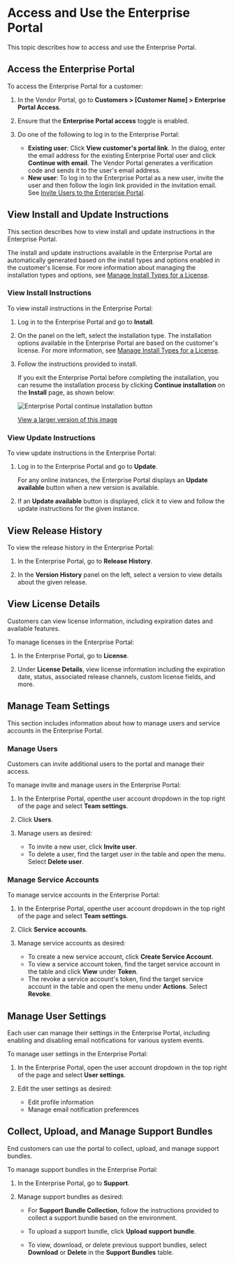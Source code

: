 # Access and Use the Enterprise Portal

This topic describes how to access and use the Enterprise Portal.

## Access the Enterprise Portal

To access the Enterprise Portal for a customer:

1. In the Vendor Portal, go to **Customers > [Customer Name] > Enterprise Portal Access**.

1. Ensure that the **Enterprise Portal access** toggle is enabled.

1. Do one of the following to log in to the Enterprise Portal:
    * **Existing user**: Click **View customer's portal link**. In the dialog, enter the email address for the existing Enterprise Portal user and click **Continue with email**. The Vendor Portal generates a verification code and sends it to the user's email address.
    * **New user**: To log in to the Enterprise Portal as a new user, invite the user and then follow the login link provided in the invitation email. See [Invite Users to the Enterprise Portal](enterprise-portal-invite).

## View Install and Update Instructions

This section describes how to view install and update instructions in the Enterprise Portal.

The install and update instructions available in the Enterprise Portal are automatically generated based on the install types and options enabled in the customer's license. For more information about managing the installation types and options, see [Manage Install Types for a License](/vendor/licenses-install-types).

### View Install Instructions

To view install instructions in the Enterprise Portal:

1. Log in to the Enterprise Portal and go to **Install**.

1. On the panel on the left, select the installation type. The installation options available in the Enterprise Portal are based on the customer's license. For more information, see [Manage Install Types for a License](/vendor/licenses-install-types).

1. Follow the instructions provided to install.

    If you exit the Enterprise Portal before completing the installation, you can resume the installation process by clicking **Continue installation** on the **Install** page, as shown below:

    ![Enterprise Portal continue installation button](/images/enterprise-portal-continue-install.png)

    [View a larger version of this image](/images/enterprise-portal-continue-install.png)

### View Update Instructions

To view update instructions in the Enterprise Portal:

1. Log in to the Enterprise Portal and go to **Update**.

   For any online instances, the Enterprise Portal displays an **Update available** button when a new version is available.

1. If an **Update available** button is displayed, click it to view and follow the update instructions for the given instance.

## View Release History

To view the release history in the Enterprise Portal:

1. In the Enterprise Portal, go to **Release History**.

1. In the **Version History** panel on the left, select a version to view details about the given release. 

## View License Details

Customers can view license information, including expiration dates and available features.

To manage licenses in the Enterprise Portal:

1. In the Enterprise Portal, go to **License**.

1. Under **License Details**, view license information including the expiration date, status, associated release channels, custom license fields, and more.

## Manage Team Settings

This section includes information about how to manage users and service accounts in the Enterprise Portal.

### Manage Users

Customers can invite additional users to the portal and manage their access.

To manage invite and manage users in the Enterprise Portal:

1. In the Enterprise Portal, openthe user account dropdown in the top right of the page and select **Team settings**.

1. Click **Users**.

1. Manage users as desired:
   * To invite a new user, click **Invite user**.
   * To delete a user, find the target user in the table and open the menu. Select **Delete user**.

### Manage Service Accounts

To manage service accounts in the Enterprise Portal:

1. In the Enterprise Portal, openthe user account dropdown in the top right of the page and select **Team settings**.

1. Click **Service accounts**.

1. Manage service accounts as desired:
   * To create a new service account, click **Create Service Account**.
   * To view a service account token, find the target service account in the table and click **View** under **Token**.
   * The revoke a service account's token, find the target service account in the table and open the menu under **Actions**. Select **Revoke**.

## Manage User Settings

Each user can manage their settings in the Enterprise Portal, including enabling and disabling email notifications for various system events.

To manage user settings in the Enterprise Portal:

1. In the Enterprise Portal, open the user account dropdown in the top right of the page and select **User settings**.

1. Edit the user settings as desired:
   * Edit profile information
   * Manage email notification preferences

## Collect, Upload, and Manage Support Bundles

End customers can use the portal to collect, upload, and manage support bundles.

To manage support bundles in the Enterprise Portal:

1. In the Enterprise Portal, go to **Support**.

1. Manage support bundles as desired:

   * For **Support Bundle Collection**, follow the instructions provided to collect a support bundle based on the environment.

   * To upload a support bundle, click **Upload support bundle**.

   * To view, download, or delete previous support bundles, select **Download** or **Delete** in the **Support Bundles** table.